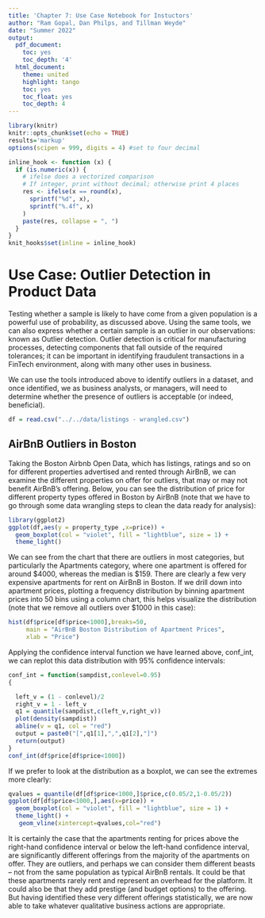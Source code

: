 ```yaml
---
title: 'Chapter 7: Use Case Notebook for Instuctors'
author: "Ram Gopal, Dan Philps, and Tillman Weyde"
date: "Summer 2022"
output:
  pdf_document:
    toc: yes
    toc_depth: '4'
  html_document:
    theme: united
    highlight: tango
    toc: yes
    toc_float: yes
    toc_depth: 4
---
```


```r
library(knitr)
knitr::opts_chunk$set(echo = TRUE)
results='markup' 
options(scipen = 999, digits = 4) #set to four decimal 

inline_hook <- function (x) {
  if (is.numeric(x)) {
    # ifelse does a vectorized comparison
    # If integer, print without decimal; otherwise print 4 places
    res <- ifelse(x == round(x),
      sprintf("%d", x),
      sprintf("%.4f", x)
    )
    paste(res, collapse = ", ")
  }
}
knit_hooks$set(inline = inline_hook)

```

# Use Case: Outlier Detection in Product Data 
Testing whether a sample is likely to have come from a given population is a powerful use of probability, as discussed above. Using the same tools, we can also express whether a certain sample is an outlier in our observations: known as Outlier detection. Outlier detection is critical for manufacturing processes, detecting components that fall outside of the required tolerances; it can be important in identifying fraudulent transactions in a FinTech environment, along with many other uses in business.  

We can use the tools introduced above to identify outliers in a dataset, and once identified, we as business analysts, or managers, will need to determine whether the presence of outliers is acceptable (or indeed, beneficial).  

```r
df = read.csv("../../data/listings - wrangled.csv")
```

## AirBnB Outliers in Boston 
Taking the Boston Airbnb Open Data, which has listings, ratings and so on for different properties advertised and rented through AirBnB, we can examine the different properties on offer for outliers, that may or may not benefit AirBnB’s offering. Below, you can see the distribution of price for different property types offered in Boston by AirBnB (note that we have to go through some data wrangling steps to clean the data ready for analysis):  

```r
library(ggplot2)
ggplot(df,aes(y = property_type ,x=price)) + 
  geom_boxplot(col = "violet", fill = "lightblue", size = 1) + 
  theme_light() 

```
We can see from the chart that there are outliers in most categories, but particularly the Apartments category, where one apartment is offered for around $4000, whereas the median is $159. There are clearly a few very expensive apartments for rent on AirBnB in Boston. If we drill down into apartment prices, plotting a frequency distribution by binning apartment prices into 50 bins using a column chart, this helps visualize the distribution (note that we remove all outliers over $1000 in this case): 

```r
hist(df$price[df$price<1000],breaks=50,
     main = "AirBnB Boston Distribution of Apartment Prices",
     xlab = "Price")
```

Applying the confidence interval function we have learned above, conf_int, we can replot this data distribution with 95% confidence intervals: 

```r
conf_int = function(sampdist,conlevel=0.95) 
{ 

  left_v = (1 - conlevel)/2 
  right_v = 1 - left_v 
  q1 = quantile(sampdist,c(left_v,right_v)) 
  plot(density(sampdist)) 
  abline(v = q1, col = "red") 
  output = paste0("[",q1[1],",",q1[2],"]") 
  return(output) 
} 
conf_int(df$price[df$price<1000])
```

If we prefer to look at the distribution as a boxplot, we can see the extremes more clearly: 

```r
qvalues = quantile(df[df$price<1000,]$price,c(0.05/2,1-0.05/2))
ggplot(df[df$price<1000,],aes(x=price)) + 
  geom_boxplot(col = "violet", fill = "lightblue", size = 1) + 
  theme_light() +
   geom_vline(xintercept=qvalues,col="red")
```

It is certainly the case that the apartments renting for prices above the right-hand confidence interval or below the left-hand confidence interval, are significantly different offerings from the majority of the apartments on offer. They are outliers, and perhaps we can consider them different beasts – not from the same population as typical AirBnB rentals. It could be that these apartments rarely rent and represent an overhead for the platform. It could also be that they add prestige (and budget options) to the offering. But having identified these very different offerings statistically, we are now able to take whatever qualitative business actions are appropriate. 



